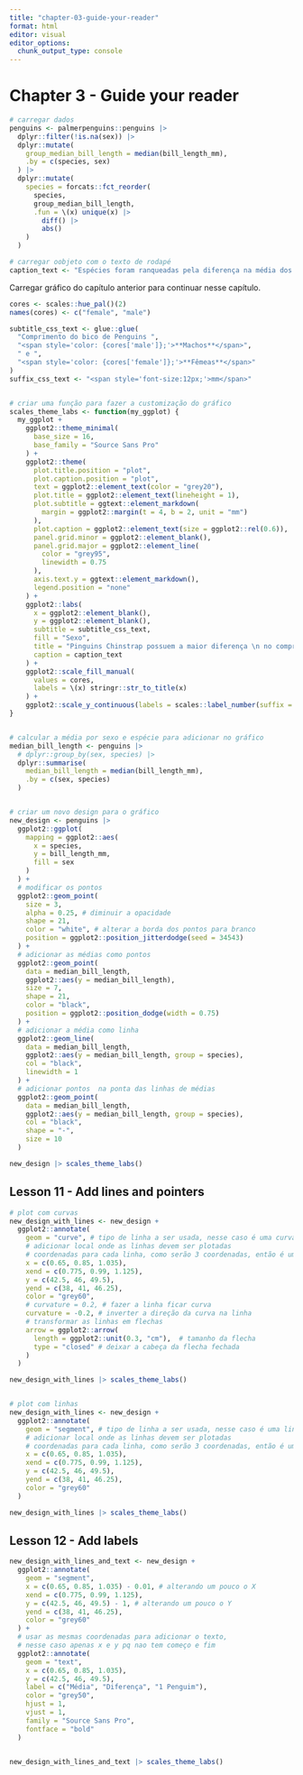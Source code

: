```yaml
---
title: "chapter-03-guide-your-reader"
format: html
editor: visual
editor_options: 
  chunk_output_type: console
---
```


## 

# Chapter 3 - Guide your reader

```r
# carregar dados
penguins <- palmerpenguins::penguins |>
  dplyr::filter(!is.na(sex)) |>
  dplyr::mutate(
    group_median_bill_length = median(bill_length_mm),
    .by = c(species, sex)
  ) |>
  dplyr::mutate(
    species = forcats::fct_reorder(
      species,
      group_median_bill_length,
      .fun = \(x) unique(x) |>
        diff() |>
        abs()
    )
  )

# carregar oobjeto com o texto de rodapé
caption_text <- "Espécies foram ranqueadas pela diferença na média dos comprimentos dos bicos entre sexos. \n Dados obtidos pelo pacote R {palmerpenguins}."

```

Carregar gráfico do capítulo anterior para continuar nesse capítulo.
```r

cores <- scales::hue_pal()(2)
names(cores) <- c("female", "male")

subtitle_css_text <- glue::glue(
  "Comprimento do bico de Penguins ",
  "<span style='color: {cores['male']};'>**Machos**</span>",
  " e ",
  "<span style='color: {cores['female']};'>**Fêmeas**</span>"
)
suffix_css_text <- "<span style='font-size:12px;'>mm</span>"


# criar uma função para fazer a customização do gráfico
scales_theme_labs <- function(my_ggplot) {
  my_ggplot +
    ggplot2::theme_minimal(
      base_size = 16,
      base_family = "Source Sans Pro"
    ) +
    ggplot2::theme(
      plot.title.position = "plot",
      plot.caption.position = "plot",
      text = ggplot2::element_text(color = "grey20"),
      plot.title = ggplot2::element_text(lineheight = 1),
      plot.subtitle = ggtext::element_markdown(
        margin = ggplot2::margin(t = 4, b = 2, unit = "mm")
      ),
      plot.caption = ggplot2::element_text(size = ggplot2::rel(0.6)),
      panel.grid.minor = ggplot2::element_blank(),
      panel.grid.major = ggplot2::element_line(
        color = "grey95",
        linewidth = 0.75
      ),
      axis.text.y = ggtext::element_markdown(),
      legend.position = "none"
    ) +
    ggplot2::labs(
      x = ggplot2::element_blank(),
      y = ggplot2::element_blank(),
      subtitle = subtitle_css_text,
      fill = "Sexo",
      title = "Pinguins Chinstrap possuem a maior diferença \n no comprimento dos bicos entre sexos",
      caption = caption_text
    ) +
    ggplot2::scale_fill_manual(
      values = cores,
      labels = \(x) stringr::str_to_title(x)
    ) +
    ggplot2::scale_y_continuous(labels = scales::label_number(suffix = suffix_css_text))
}


# calcular a média por sexo e espécie para adicionar no gráfico
median_bill_length <- penguins |>
  # dplyr::group_by(sex, species) |>
  dplyr::summarise(
    median_bill_length = median(bill_length_mm),
    .by = c(sex, species)
  )


# criar um novo design para o gráfico
new_design <- penguins |>
  ggplot2::ggplot(
    mapping = ggplot2::aes(
      x = species,
      y = bill_length_mm,
      fill = sex
    )
  ) +
  # modificar os pontos
  ggplot2::geom_point(
    size = 3,
    alpha = 0.25, # diminuir a opacidade
    shape = 21,
    color = "white", # alterar a borda dos pontos para branco
    position = ggplot2::position_jitterdodge(seed = 34543)
  ) +
  # adicionar as médias como pontos
  ggplot2::geom_point(
    data = median_bill_length,
    ggplot2::aes(y = median_bill_length),
    size = 7,
    shape = 21,
    color = "black",
    position = ggplot2::position_dodge(width = 0.75)
  ) +
  # adicionar a média como linha
  ggplot2::geom_line(
    data = median_bill_length,
    ggplot2::aes(y = median_bill_length, group = species),
    col = "black",
    linewidth = 1
  ) +
  # adicionar pontos  na ponta das linhas de médias
  ggplot2::geom_point(
    data = median_bill_length,
    ggplot2::aes(y = median_bill_length, group = species),
    col = "black",
    shape = "-",
    size = 10
  )

new_design |> scales_theme_labs()

```


## Lesson 11 - Add lines and pointers

```r

# plot com curvas
new_design_with_lines <- new_design +
  ggplot2::annotate(
    geom = "curve", # tipo de linha a ser usada, nesse caso é uma curva
    # adicionar local onde as linhas devem ser plotadas
    # coordenadas para cada linha, como serão 3 coordenadas, então é um vetor númerico com 3 valores
    x = c(0.65, 0.85, 1.035),
    xend = c(0.775, 0.99, 1.125),
    y = c(42.5, 46, 49.5),
    yend = c(38, 41, 46.25),
    color = "grey60",
    # curvature = 0.2, # fazer a linha ficar curva
    curvature = -0.2, # inverter a direção da curva na linha
    # transformar as linhas em flechas
    arrow = ggplot2::arrow(
      length = ggplot2::unit(0.3, "cm"),  # tamanho da flecha
      type = "closed" # deixar a cabeça da flecha fechada
    )
  )

new_design_with_lines |> scales_theme_labs()


# plot com linhas
new_design_with_lines <- new_design +
  ggplot2::annotate(
    geom = "segment", # tipo de linha a ser usada, nesse caso é uma linha simples
    # adicionar local onde as linhas devem ser plotadas
    # coordenadas para cada linha, como serão 3 coordenadas, então é um vetor númerico com 3 valores
    x = c(0.65, 0.85, 1.035),
    xend = c(0.775, 0.99, 1.125),
    y = c(42.5, 46, 49.5),
    yend = c(38, 41, 46.25),
    color = "grey60"
  )

new_design_with_lines |> scales_theme_labs()
```



## Lesson 12 - Add labels
```r

new_design_with_lines_and_text <- new_design + 
  ggplot2::annotate(
    geom = "segment",
    x = c(0.65, 0.85, 1.035) - 0.01, # alterando um pouco o X
    xend = c(0.775, 0.99, 1.125),
    y = c(42.5, 46, 49.5) - 1, # alterando um pouco o Y
    yend = c(38, 41, 46.25),
    color = "grey60"
  ) +
  # usar as mesmas coordenadas para adicionar o texto,
  # nesse caso apenas x e y pq nao tem começo e fim
  ggplot2::annotate(
    geom = "text",
    x = c(0.65, 0.85, 1.035),
    y = c(42.5, 46, 49.5),
    label = c("Média", "Diferença", "1 Penguim"),
    color = "grey50",
    hjust = 1,
    vjust = 1,
    family = "Source Sans Pro",
    fontface = "bold"
  )


new_design_with_lines_and_text |> scales_theme_labs()

```




